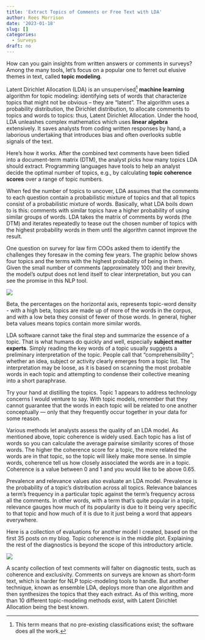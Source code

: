 ```yaml
---
title: 'Extract Topics of Comments or Free Text with LDA'
author: Rees Morrison
date: '2023-01-18'
slug: []
categories:
  - Surveys
draft: no
---
```


How can you gain insights from written answers or comments in surveys?  Among the many tools, let’s focus on a popular one to ferret out elusive themes in text, called **topic modeling**.

Latent Dirichlet Allocation (LDA) is an unsupervised^[This term means that no pre-existing classifications exist; the software does all the work.]   **machine learning** algorithm for topic modeling: identifying sets of words that characterize topics that might not be obvious – they are “latent”.  The algorithm uses a probability distribution, the Dirichlet distribution, to allocate comments to topics and words to topics: thus, Latent Dirichlet Allocation.   Under the hood, LDA unleashes complex mathematics which uses **linear algebra** extensively.  It saves analysts from coding written responses by hand, a laborious undertaking that introduces bias and often overlooks subtle signals of the text.

Here’s how it works.  After the combined text comments have been tidied into a document-term matrix (DTM), the analyst picks how many topics LDA should extract.  Programming languages have tools to help an analyst decide the optimal number of topics, e.g., by  calculating **topic coherence scores** over a range of topic numbers. 

When fed the number of topics to uncover, LDA assumes that the comments to each question contain a probabilistic mixture of topics and that all topics consist of a probabilistic mixture of words.  Basically, what LDA boils down to is this: comments with similar topics have a higher probability of using similar groups of words.  LDA takes the matrix of comments by words (the DTM) and iterates repeatedly to tease out the chosen number of topics with the highest probability words in them until the algorithm cannot improve the result.  

One question on survey for law firm COOs asked them to identify the challenges they foresaw in the coming few years.   The graphic below shows four topics and the terms with the highest probability of being in them.  Given the small number of comments (approximately 100) and their brevity, the model’s output does not lend itself to clear interpretation, but you can see the promise in this NLP tool.

![](C:/Users/rees/Documents/R/Projects/LAWYER Hornbooks/5Surveys/SavSurvBlog/SurveyBlog/static/media/LDAPlot.png)

Beta, the percentages on the horizontal axis, represents topic-word density - with a high beta, topics are made up of more of the words in the corpus, and with a low beta they consist of fewer of those words.  In general, higher beta values means topics contain more similar words. 

LDA software cannot take the final step and summarize the essence of a topic.  That is what humans do quickly and well, especially **subject matter experts**.  Simply reading the key words of a topic usually suggests a preliminary interpretation of the topic.   People call that “comprehensibility”; whether an idea, subject or activity clearly emerges from a topic list.  The interpretation may be loose, as it is based on scanning the most probable words in each topic and attempting to condense their collective meaning into a short paraphrase.  

Try your hand at distilling the topics.  Topic 1 appears to address technology concerns I would venture to say.  With topic models, remember that they cannot guarantee that the words in each topic will be related to one another conceptually — only that they frequently occur together in your data for some reason.  

Various methods let analysts assess the quality of an LDA model.   As mentioned above, topic coherence is widely used.  Each topic has a list of words so you can calculate the average pairwise similarity scores of those words.  The higher the coherence score for a topic, the more related the words are in that topic, so the topic will likely make more sense.  In simple words, coherence tell us how closely associated the words are in a topic. 
Coherence is a value between 0 and 1 and you would like to be above 0.65. 

Prevalence and relevance values also evaluate an LDA model.  Prevalence is the probability of a topic’s distribution across all topics.  Relevance balances a term's frequency in a particular topic against the term's frequency across all the comments.   In other words, with a term that's quite popular in a topic, relevance gauges how much of its popularity is due to it being very specific to that topic and how much of it is due to it just being a word that appears everywhere.  

Here is a collection of evaluations for another model I created, based on the first 35 posts on my blog.  Topic coherence is in the middle plot.  Explaining the rest of the diagnostics is beyond the scope of this introductory article. 

![](C:/Users/rees/Documents/R/Projects/LAWYER Hornbooks/5Surveys/SavSurvBlog/SurveyBlog/static/media/LDAEvaluation.png)

A scanty collection of text comments will falter on diagnostic tests, such as coherence and exclusivity.   Comments on surveys are known as short-form text, which is harder for NLP topic-modeling tools to handle.  But another technique, known as ensemble LDA, deploys more than one algorithm and then synthesizes the topics that they each extract.   As of this writing, more than 10 different topic-modeling methods exist, with Latent Dirichlet Allocation being the best known. 

<!-- End of post -->
